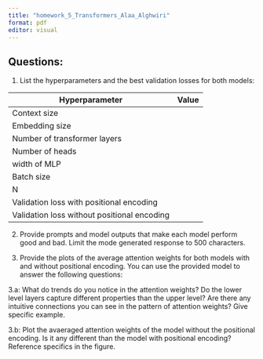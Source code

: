 ```yaml
---
title: "homework_5_Transformers_Alaa_Alghwiri"
format: pdf
editor: visual
---
```


## Questions:

1.  List the hyperparameters and the best validation losses for both models:

| Hyperparameter                              | Value |
|---------------------------------------------|-------|
| Context size                                |       |
| Embedding size                              |       |
| Number of transformer layers                |       |
| Number of heads                             |       |
| width of MLP                                |       |
| Batch size                                  |       |
| N                                           |       |
| Validation loss with positional encoding    |       |
| Validation loss without positional encoding |       |

2. Provide prompts and model outputs that make each model perform good and bad. Limit the mode generated response to 500 characters.



3. Provide the plots of the average attention weights for both models with and without positional encoding. You can use the provided model to answer the following questions:

3.a: What do trends do you notice in the attention weights? Do the lower level layers capture different properties than the upper level? Are there any intuitive connections you can see in the pattern of attention weights? Give specific example. 


3.b: Plot the avaeraged attention weights of the model without the positional encoding. Is it any different than the model with positional encoding? Reference specifics in the figure.